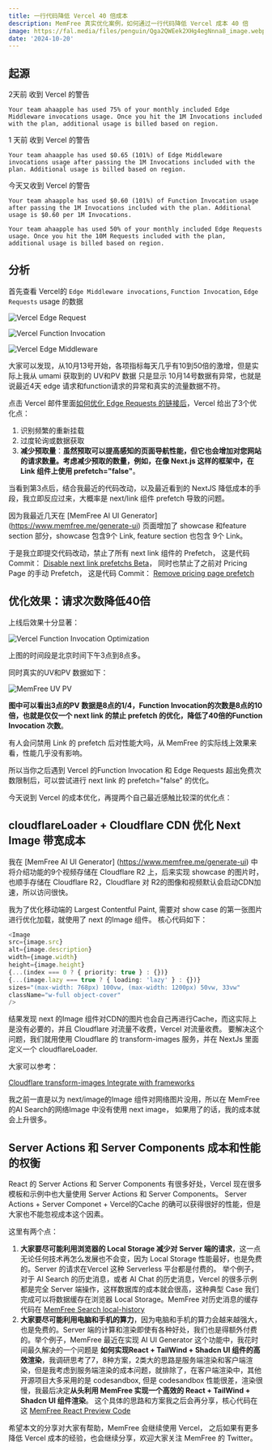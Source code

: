 ```yaml
---
title: 一行代码降低 Vercel 40 倍成本
description: MemFree 真实优化案例，如何通过一行代码降低 Vercel 成本 40 倍
image: https://fal.media/files/penguin/Qga2QWEek2XHg4egNnna8_image.webp
date: '2024-10-20'
---
```


## 起源

2天前 收到 Vercel 的警告

```shell
Your team ahaapple has used 75% of your monthly included Edge Middleware invocations usage. Once you hit the 1M Invocations included with the plan, additional usage is billed based on region.
```

1 天前 收到 Vercel 的警告

```shell
Your team ahaapple has used $0.65 (101%) of Edge Middleware invocations usage after passing the 1M Invocations included with the plan. Additional usage is billed based on region.
```

今天又收到 Vercel 的警告

```shell
Your team ahaapple has used $0.60 (101%) of Function Invocation usage after passing the 1M Invocations included with the plan. Additional usage is $0.60 per 1M Invocations.
```

```shell
Your team ahaapple has used 50% of your monthly included Edge Requests usage. Once you hit the 10M Requests included with the plan, additional usage is billed based on region.
```

## 分析

首先查看 Vercel的 `Edge Middleware invocations`, `Function Invocation`, `Edge Requests` usage 的数据

![Vercel Edge Request](https://utfs.io/f/vbtdRXZo1BHw1u78rQZywGtriuBSm5T9xUf4Oq08YVRXlcQe)

![Vercel Function Invocation](https://utfs.io/f/vbtdRXZo1BHwp5NbXBKnhCPiefYnbogNz87vQWA96qLBl3Vt)

![Vercel Edge Middleware](https://utfs.io/f/vbtdRXZo1BHwusa3u9R8Pa2gmZHpslWzObuD1KkS9iYh7I4G)

大家可以发现，从10月13号开始，各项指标每天几乎有10到50倍的激增，但是实际上我从 umami 获取到的 UV和PV 数据 只是显示 10月14号数据有异常，也就是说最近4天 edge 请求和function请求的异常和真实的流量数据不符。

点击 Vercel 邮件里面[如何优化 Edge Requests 的链接后](https://vercel.com/docs/pricing/networking#optimizing-edge-requests)，Vercel 给出了3个优化点：

1. 识别频繁的重新挂载
2. 过度轮询或数据获取
3. **减少预取量**：**虽然预取可以提高感知的页面导航性能，但它也会增加对您网站的请求数量。考虑减少预取的数量，例如，在像 Next.js 这样的框架中，在 Link 组件上使用 prefetch="false"**。

当看到第3点后，结合我最近的代码改动，以及最近看到的 NextJS 降低成本的手段，我立即反应过来，大概率是 next/link 组件 prefetch 导致的问题。

因为我最近几天在 [MemFree AI UI Generator] (https://www.memfree.me/generate-ui) 页面增加了 showcase 和feature section 部分，showcase 包含9个 Link, feature section 也包含 9个 Link。

于是我立即提交代码改动，禁止了所有 next link 组件的 Prefetch， 这是代码Commit：
[Disable next link prefetchs Beta](https://github.com/memfreeme/memfree/commit/a2ec1a7261d541f5b462e8876efc83209d22a8e4)， 同时也禁止了之前对 Pricing Page 的手动 Prefetch， 这是代码 Commit：
[Remove pricing page prefetch](https://github.com/memfreeme/memfree/commit/3f3aa71751135026434f62cd92b01a71e646cb14)

## 优化效果：请求次数降低40倍

上线后效果十分显著：

![Vercel Function Invocation Optimization](https://utfs.io/f/vbtdRXZo1BHwsBEsWkXRna6lLJgB9bjzc20V3r8DXdmvkTwy)

上图的时间段是北京时间下午3点到8点多。

同时真实的UV和PV 数据如下：

![MemFree UV PV](https://utfs.io/f/vbtdRXZo1BHw4cylWUAzBxdLbRwCfYlDGH2q8TPEhXjgWepm)

**图中可以看出3点的PV 数据是8点的1/4，Function Invocation的次数是8点的10倍，也就是仅仅一个 next link 的禁止 prefetch 的优化，降低了40倍的Function Invocation 次数**。

有人会问禁用 Link 的 prefetch 后对性能大吗，从 MemFree 的实际线上效果来看，性能几乎没有影响。

所以当你之后遇到 Vercel 的Function Invocation 和 Edge Requests 超出免费次数限制后，可以尝试进行 next link 的 prefetch="false" 的优化。

今天说到 Vercel 的成本优化，再提两个自己最近感触比较深的优化点：

## cloudflareLoader + Cloudflare CDN 优化 Next Image 带宽成本

我在 [MemFree AI UI Generator] (https://www.memfree.me/generate-ui) 中将介绍功能的9个视频存储在 Cloudflare R2 上，后来实现 showcase 的图片时，也顺手存储在 Cloudflare R2，Cloudflare 对 R2的图像和视频默认会启动CDN加速，所以访问很快。

我为了优化移动端的 Largest Contentful Paint, 需要对 show case 的第一张图片进行优化加载，就使用了 next 的Image 组件。 核心代码如下：

```ts
<Image
src={image.src}
alt={image.description}
width={image.width}
height={image.height}
{...(index === 0 ? { priority: true } : {})}
{...(image.lazy === true ? { loading: 'lazy' } : {})}
sizes="(max-width: 768px) 100vw, (max-width: 1200px) 50vw, 33vw"
className="w-full object-cover"
/>
```

结果发现 next 的Image 组件对CDN的图片也会自己再进行Cache，而这实际上是没有必要的，并且 Cloudflare 对流量不收费，Vercel 对流量收费。 要解决这个问题，我们就用使用 Cloudflare 的 transform-images 服务，并在 NextJs 里面定义一个 cloudflareLoader.

大家可以参考：

[Cloudflare transform-images Integrate with frameworks](https://github.com/memfreeme/memfree/commit/3f3aa71751135026434f62cd92b01a71e646cb14)

我之前一直是以为 next/image的Image 组件对网络图片没用，所以在 MemFree的AI Search的网络Image 中没有使用 next image， 如果用了的话，我的成本就会上升很多。

## Server Actions 和 Server Components 成本和性能的权衡

React 的 Server Actions 和 Server Components 有很多好处，Vercel 现在很多模板和示例中也大量使用 Server Actions 和 Server Components。 Server Actions + Server Componet + Vercel的Cache 的确可以获得很好的性能，但是大家也不能忽视成本这个因素。

这里有两个点：

1. **大家要尽可能利用浏览器的 Local Storage 减少对 Server 端的请求**，这一点无论任何技术再怎么发展也不会变，因为 Local Storage 性能最好，也是免费的。Server 的请求在Vercel 这种 Serverless 平台都是付费的。 举个例子，对于 AI Search 的历史消息，或者 AI Chat 的历史消息，Vercel 的很多示例都是完全 Server 端操作，这样数据库的成本就会很高，这种典型 Case 我们完成可以将数据缓存在浏览器 Local Storage。MemFree 对历史消息的缓存代码在 [MemFree Search local-history](https://github.com/memfreeme/memfree/blob/main/frontend/lib/store/local-history.ts)
2. **大家要尽可能利用电脑和手机的算力**，因为电脑和手机的算力会越来越强大，也是免费的。Server 端的计算和渲染即使有各种好处，我们也是得额外付费的。举个例子，MemFree 最近在实现 AI UI Generator 这个功能中，我花时间最久解决的一个问题是 **如何实现React + TailWind + Shadcn UI 组件的高效渲染**，我调研思考了7，8种方案，2类大的思路是服务端渲染和客户端渲染，但是我考虑到服务端渲染的成本问题，就排除了，在客户端渲染中，其他开源项目大多采用的是 codesandbox, 但是 codesandbox 性能很差，渲染很慢，我最后决定**从头利用 MemFree 实现一个高效的 React + TailWind + Shadcn UI 组件渲染**。 这个具体的思路和方案我之后会再分享，核心代码在这 [MemFree React Preview Code](https://github.com/memfreeme/memfree/tree/main/frontend/components/code)

希望本文的分享对大家有帮助，MemFree 会继续使用 Vercel， 之后如果有更多降低 Vercel 成本的经验，也会继续分享，欢迎大家关注 MemFree 的 Twitter。
